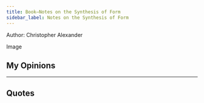 ```yaml
---
title: Book—Notes on the Synthesis of Form
sidebar_label: Notes on the Synthesis of Form
---
```



Author: Christopher Alexander

Image


## My Opinions

<hr/>

## Quotes

<BookQuote
  quote="Two minutes with a pencil on the back of an envelope let's us solve problems which we would could not do in our heads of we tried for a hundred years. But at present we have no corresponding way of simplifying design problems for ourselves."
  page="6"
/>

